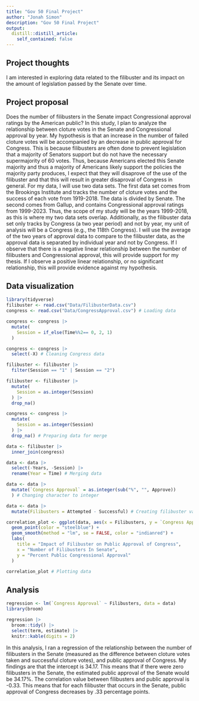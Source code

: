 ```yaml
---
title: "Gov 50 Final Project"
author: "Jonah Simon"
description: "Gov 50 Final Project"
output:
  distill::distill_article:
    self_contained: false
---
```


## Project thoughts

I am interested in exploring data related to the filibuster and its impact on the amount of legislation passed by the Senate over time.

## Project proposal

Does the number of filibusters in the Senate impact Congressional approval ratings by the American public? In this study, I plan to analyze the relationship between cloture votes in the Senate and Congressional approval by year. My hypothesis is that an increase in the number of failed cloture votes will be accompanied by an decrease in public approval for Congress. This is because filibusters are often done to prevent legislation that a majority of Senators support but do not have the necessary supermajority of 60 votes. Thus, because Americans elected this Senate majority and thus a majority of Americans likely support the policies the majority party produces, I expect that they will disaprove of the use of the filibuster and that this will result in greater disaproval of Congress in general. For my data, I will use two data sets. The first data set comes from the Brookings Institute and tracks the number of cloture votes and the success of each vote from 1919-2018. The data is divided by Senate. The second comes from Gallup, and contains Congressional approval ratings from 1999-2023. Thus, the scope of my study will be the years 1999-2018, as this is where my two data sets overlap. Additionally, as the filibuster data set only tracks by Congress (a two year period) and not by year, my unit of analysis will be a Congress (e.g., the 118th Congress). I will use the average of the two years of approval data to compare to the filibuster data, as the approval data is separated by individual year and not by Congress. If I observe that there is a negative linear relationship between the number of filibusters and Congressional approval, this will provide support for my thesis. If I observe a positive linear relationship, or no significant relationship, this will provide evidence against my hypothesis.

## Data visualization

```r
library(tidyverse)
filibuster <- read.csv("Data/FilibusterData.csv")
congress <- read.csv("Data/CongressApproval.csv") # Loading data
```

```r
congress <- congress |>
  mutate(
    Session = if_else(Time%%2== 0, 2, 1)
  )

congress <- congress |>
  select(-X) # Cleaning Congress data 
```

```r
filibuster <- filibuster |>
  filter(Session == "1" | Session == "2")

filibuster <- filibuster |>
  mutate(
    Session = as.integer(Session)
  ) |>
  drop_na()

congress <- congress |>
  mutate(
    Session = as.integer(Session)
  ) |>
  drop_na() # Preparing data for merge
```


```r
data <- filibuster |>
  inner_join(congress)

data <- data |>
  select(-Years, -Session) |>
  rename(Year = Time) # Merging data
```

```r
data <- data |>
  mutate(`Congress Approval` = as.integer(sub("%", "", Approve))
  ) # Changing character to integer
```

```r
data <- data |>
  mutate(Filibusters = Attempted - Successful) # Creating filibuster variable
```


```r
correlation_plot <- ggplot(data, aes(x = Filibusters, y = `Congress Approval`)) +
  geom_point(color = "steelblue") +
  geom_smooth(method = "lm", se = FALSE, color = "indianred") +
  labs(
    title = "Impact of Filibuster on Public Approval of Congress",
    x = "Number of Filibusters In Senate",
    y = "Percent Public Congressional Approval"
  )

correlation_plot # Plotting data
```

## Analysis

```r
regression <- lm(`Congress Approval` ~ Filibusters, data = data)
library(broom)

regression |>
  broom::tidy() |>
  select(term, estimate) |>  
  knitr::kable(digits = 2)
```

In this analysis, I ran a regression of the relationship between the number of filibusters in the Senate (measured as the difference between cloture votes taken and successful cloture votes), and public approval of Congress. My findings are that the intercept is 34.17. This means that if there were zero filibusters in the Senate, the estimated public approval of the Senate would be 34.17%. The correlation value between filibusters and public approval is -0.33. This means that for each filibuster that occurs in the Senate, public approval of Congress decreases by .33 percentage points. 